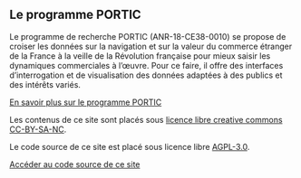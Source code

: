<div className="column">

## Le programme PORTIC

Le programme de recherche PORTIC (ANR-18-CE38-0010) se propose de croiser les données sur la navigation et sur la valeur du commerce étranger de la France à la veille de la Révolution française pour mieux saisir les dynamiques commerciales à l’œuvre. Pour ce faire, il offre des interfaces d’interrogation et de visualisation des données adaptées à des publics et des intérêts variés.

[En savoir plus sur le programme PORTIC](https://anr.portic.fr/)

</div>
<div className="column">

Les contenus de ce site sont placés sous [licence libre creative commons CC-BY-SA-NC](https://creativecommons.org/licenses/by-nc-sa/3.0/fr/).

Le code source de ce site est placé sous licence libre [AGPL-3.0](https://www.gnu.org/licenses/agpl-3.0.fr.html).

[Accéder au code source de ce site](https://github.com/medialab/portic-storymaps-2023/)

</div>